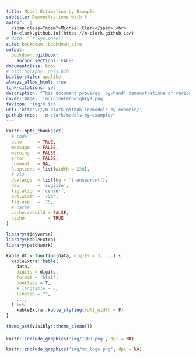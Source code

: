 ```yaml
---
title: Model Estimation by Example
subtitle: Demonstrations with R
author:  |
  <span class="noem">Michael Clark</span> <br>
  [m-clark.github.io](https://m-clark.github.io/)
# date: "`r Sys.Date()`"
site: bookdown::bookdown_site
output:
  bookdown::gitbook:
    anchor_sections: FALSE
documentclass: book
# bibliography: refs.bib
biblio-style: apalike
always_allow_html: true
link-citations: yes
description: "This document provides 'by-hand' demonstrations of various models and algorithms. The goal is to take away some of the mystery by providing clean code examples that are easy to run and compare with other tools."
cover-image: 'img/nineteeneightyR.png'
favicon: 'img/R.ico'
url: 'https\://m-clark.github.io/models-by-example/'  
github-repo:  'm-clark/models-by-example/'
---
```





```r
knitr::opts_chunk$set(
  # code
  echo      = TRUE,
  message   = FALSE,
  warning   = FALSE,
  error     = FALSE,
  comment   = NA,
  R.options = list(width = 220),
  # viz
  dev.args  = list(bg = 'transparent'),
  dev       = 'svglite',
  fig.align = 'center',
  out.width = '75%',
  fig.asp   = .75,
  # cache
  cache.rebuild = FALSE,
  cache         = TRUE
)
```

```r
library(tidyverse)
library(kableExtra)
library(patchwork)

kable_df = function(data, digits = 3, ...) {
  kableExtra::kable(
    data,
    digits = digits,
    format = 'html',
    booktabs = T,
    # longtable = F,
    linesep = "", 
    ...,
  ) %>% 
    kableExtra::kable_styling(full_width = F)
}

theme_set(visibly::theme_clean())
```

####

```r
knitr::include_graphics('img/198R.png', dpi = NA)
```

```r
knitr::include_graphics('img/mc_logo.png', dpi = NA)
```
